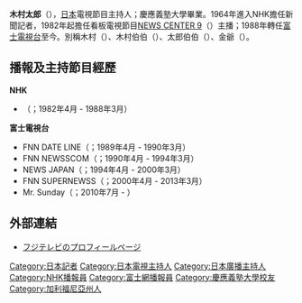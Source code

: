 {{Infobox announcer
| name                = 木村太郎
| image               = 
| original_text       = {{lang|ja|木村 太郎}}
| original_spelling   = {{lang|ja|きむら たろう}}
| sex                 = 男
| abbreviated_name    = {{lang|ja|木村さん}}、{{lang|ja|木村ちゃん}}、{{lang|ja|太郎ちゃん}}、{{lang|ja|キム爺}}
| born                = {{Birth date and age|1938|2|12}}
| dead                = 
| locality            = {{flagicon|USA}} 美國[[加利福尼亞州|加利福尼亞州]][[柏克萊|柏克萊市]]
| education           = {{flagicon|JPN}} [[慶應義塾大學|慶應義塾大學]]法學部畢業
| employment_histary  = 
| employment_main     = 
| homepage            = 
| footnotes           =
| width               = 360px
}}
'''木村太郎'''（{{bd|1938年|2月12日|||Kimura Tarou}}），[[日本|日本]]電視節目主持人；慶應義塾大學畢業。1964年進入NHK擔任新聞記者，1982年起擔任看板電視節目[[NEWS_CENTER_9|NEWS CENTER 9]]（{{lang|ja|ニュースセンター9時}}）主播；1988年轉任[[富士電視台|富士電視台]]至今。別稱木村（{{lang|ja|木村さん}}）、木村伯伯（{{lang|ja|木村ちゃん}}）、太郎伯伯（{{lang|ja|太郎ちゃん}}）、金爺（{{lang|ja|キム爺}}）。

== 播報及主持節目經歷 ==
{{更新|time=2020-10-29T06:39:55+00:00}}
'''NHK'''
*{{lj|NEWS CENTER 9|ニュースセンター9時}}（{{lang|ja|ニュースセンター9時}}；1982年4月 - 1988年3月）

'''富士電視台'''
*FNN DATE LINE（{{lang|ja|FNN DATE LINE}}；1989年4月 - 1990年3月）
*FNN NEWSSCOM（{{lang|ja|FNN NEWSCOM}}；1990年4月 - 1994年3月）
*NEWS JAPAN（{{lang|ja|ニュースJAPAN}}；1994年4月 - 2000年3月）
*FNN SUPERNEWSS（{{lang|ja|FNNスーパーニュース}}；2000年4月 - 2013年3月）
*Mr. Sunday（{{lang|ja|Mr.サンデー}}；2010年7月 - ）

== 外部連結 ==
* [http://seah.fujitv.co.jp/sc-p/xsp9u フジテレビのプロフィールページ] {{Wayback|url=http://seah.fujitv.co.jp/sc-p/xsp9u |date=20120325041858 }}

{{Authority control}}
{{DEFAULTSORT:Kimura Tarou}}
[[Category:日本記者|Category:日本記者]]
[[Category:日本電視主持人|Category:日本電視主持人]]
[[Category:日本廣播主持人|Category:日本廣播主持人]]
[[Category:NHK播報員|Category:NHK播報員]]
[[Category:富士網播報員|Category:富士網播報員]]
[[Category:慶應義塾大學校友|Category:慶應義塾大學校友]]
[[Category:加利福尼亞州人|Category:加利福尼亞州人]]